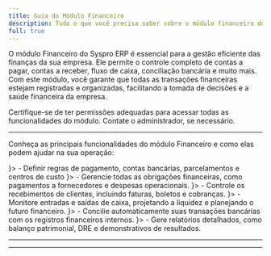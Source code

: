 ```yaml
---
title: Guia do Módulo Financeiro  
description: Tudo o que você precisa saber sobre o módulo financeiro do Syspro ERP, incluindo acesso, funcionalidades e suporte.
full: true
---
```



O módulo Financeiro do Syspro ERP é essencial para a gestão eficiente das finanças da sua empresa. Ele permite o controle completo de contas a pagar, contas a receber, fluxo de caixa, conciliação bancária e muito mais. Com este módulo, você garante que todas as transações financeiras estejam registradas e organizadas, facilitando a tomada de decisões e a saúde financeira da empresa.  

<Callout type="info" title="Dica">  
  Certifique-se de ter permissões adequadas para acessar todas as funcionalidades do módulo. Contate o administrador, se necessário.  
</Callout>  

---

Conheça as principais funcionalidades do módulo Financeiro e como elas podem ajudar na sua operação:  

<Cards>
  <CustomCard title="Plano de Pagamento" href="/docs/manual/financeiro/planodepagamento" icon={<Building className="h-5 w-5" />}>
    - Definir regras de pagamento, contas bancárias, parcelamentos e centros de custo
  </CustomCard>
  <CustomCard title="Contas a Pagar" href="#contas-a-pagar" icon={<Banknote className="h-5 w-5" />}>  
    - Gerencie todas as obrigações financeiras, como pagamentos a fornecedores e despesas operacionais.  
  </CustomCard>  
  <CustomCard title="Contas a Receber" href="#contas-a-receber" icon={<CreditCard className="h-5 w-5" />}>  
    - Controle os recebimentos de clientes, incluindo faturas, boletos e cobranças.  
  </CustomCard>  
  <CustomCard title="Fluxo de Caixa" href="#fluxo-de-caixa" icon={<BarChart2 className="h-5 w-5" />}>  
    - Monitore entradas e saídas de caixa, projetando a liquidez e planejando o futuro financeiro.  
  </CustomCard>  
  <CustomCard title="Conciliação Bancária" href="#conciliacao-bancaria" icon={<Building className="h-5 w-5" />}>  
    - Concilie automaticamente suas transações bancárias com os registros financeiros internos.  
  </CustomCard>  
  <CustomCard title="Relatórios Financeiros" href="#relatorios-financeiros" icon={<FileText className="h-5 w-5" />}>  
    - Gere relatórios detalhados, como balanço patrimonial, DRE e demonstrativos de resultados.  
  </CustomCard>  
</Cards>  

---

<SuporteSection modulo="Financeiro" />  

---

